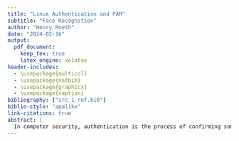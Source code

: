 ```yaml
---
title: "Linux Authentication and PAM"
subtitle: "Face Recognition"
author: "Henry Roeth"
date: "2024-02-16"
output: 
  pdf_document:
    keep_tex: true
    latex_engine: xelatex
header-includes:
  - \usepackage{multicol}
  - \usepackage{natbib}
  - \usepackage{graphicx}
  - \usepackage{caption}
bibliography: ["irc_1_ref.bib"]
biblio-style: "apalike"
link-citations: true
abstract: |
  In computer security, authentication is the process of confirming someone is who they claim to be when attempting to access any kind of computer system. It is important to always maintain and improve the integrity of computer systems’ authentication schemes as new security threats arise. The Linux kernel invokes the standard Unix authentication process across the majority of its applications. However, as new forms of authentication are developed, it is inefficient to individually reconfigure applications such that the desired authentication scheme is incorporated. The PAM (Pluggable Authentication Module) mechanism integrates various low-level authentication schemes into a high-level API, allowing programs that require some form of authentication to be developed independently from the desired authentication scheme. This integrated research aims to demonstrate the function and importance of PAM in Linux authentication with the invocation of a face recognition module. Real-time face detection and recognition is performed using the Haar Cascade Classifier and the LBPH (Local Binary Patterns Histograms) feature-based face recognition method.
---
```


\begin{multicols}{2}
\section{Introduction}
The Linux kernel invokes the standard Unix authentication process across most of its applications (e.g., common-auth, sshd, su, and sudo). When developers are creating and updating applications, it would prove quite inefficient to individually reconfigure application logic such that it aligns with the newly desired authentication scheme. This would mean restructuring code and requiring other dependencies. With this in mind, developers need a way to invoke authentication schemes independently from applications, allowing for a more modular approach. This enables programs to run separately. Much like it's father kernel (Unix) the Linux kernel invokes these modular authentication schemes via the PAM (Pluggable Authentication Module) mechanism. One might think of this as a multitool. Just as a multitool can have different tools for various purposes like cutting, screwing, or opening, PAM provides different authentication methods for Linux. Depending on what you need to authenticate—be it through passwords, biometrics, or other means—you can plug in the appropriate tool/module into PAM to handle the authentication process effectively. This integrated research aims to display this function with the creation of a modular authentication scheme—face recognition.

\section{Overview of Linux Authentication}
Linux authentication involves several components. Centrally are the etc/passwd and /etc/shadow files. In etc/passwd, user account information such as usernames, user IDs, group IDs, and home directories are stored. The tangible passwords are more securely stored in /etc/shadow. It is here where there are hashed passwords and other security-related information. Each line in /etc/shadow represents a user account and includes uniquely populated fields like usernames, encrypted passwords, password aging and expiration details, and account lockout information. When any user attempts to login to the machine, the system hashes the entered password using the same algorithm as the one stored in /etc/shadow. If the hashed passwords match, access is granted to the user. More specifically, hashing involves the conversion of a password into a fixed-length string of characters using a cryptographic hash function. This process is irreversible, meaning the original password cannot be easily derived from the hash. Another additional measure of security that is implemented in the hashing process is salting. Salting is where a random value (a salt) is added to the password before hashing. This prevents attackers from using precomputed hash tables, also known as rainbow tables, to crack passwords. These unique fields in the /etc/shadow file are separated by colons, with each field serving a specific purpose. These fields may typically include the username, the hashed password, the last password date, the minimum and maximum password age, the password warning period, the password inactivity period, the account expiration date, and the account expiration date warning. To summarize, the integrity of the Linux authentication process relies on secure data storage of hashed passwords, salting for additional security, and an automated management system of user account information. As this relates to PAM, the invoked module (found in the directory /lib/*/security) is the primary logic to which the input password is hashed and compared to the corresponding hash in the /etc/shadow file; it is then followed by either a success or failure being return to the PAM mechanism.

\end{multicols}

\begin{figure}[htbp]
  \centering
  \begin{minipage}{0.45\textwidth}
    \centering
    \includegraphics[width=\linewidth]{shadow_auth.png}
    \caption{Leveraging John-The-Ripper (password cracking software) to crack bogus users' passwords with rudimentary credentials. This showcases why a Linux administrator may need to develop better authentication using PAM.}
  \end{minipage}\hfill
  \begin{minipage}{0.45\textwidth}
    \centering
    \includegraphics[width=\linewidth]{pam_configuration.png}
    \caption{PAM configuration on the Linux kernel.}
  \end{minipage}
\end{figure}

\begin{multicols}{2}
\section{PAM Configuration}
To be continued.
\section{Authentication and Biometrics}
To be continued.

\end{multicols}

\bibliographystyle{apalike}
\bibliography{irc_1_ref.bib}
